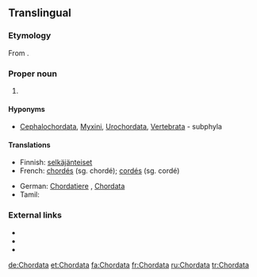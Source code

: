 ==Translingual==

===Etymology===
From {{etyl|la|mul}} {{term|chorda||cord, string|lang=la}}.

===Proper noun===
{{taxoninfl}}

# {{taxon|phylum|superphylum|Deuterostomia|[[animal]]s having a [[notochord]] at some [[stage]] of their [[development]]}}

====Hyponyms====
* {{sense|phylum}} [[Cephalochordata]], [[Myxini]], [[Urochordata]], [[Vertebrata]]&nbsp;- subphyla

====Translations====
{{trans-top|a taxonomic phylum, within superphylum Deuterostomia}}
* Finnish: [[selkäjänteiset]]
* French: [[chordés]] {{m-p}}  (sg. chordé); [[cordés]] {{m-p}}  (sg. cordé)
{{trans-mid}}
* German: [[Chordatiere]] {{f-p}}, [[Chordata]] {{n-p}}
* Tamil: {{t-|ta|முதுகுநாணிகள்|tr=mutukunaanikal|sc=Taml}}
{{trans-bottom}}

===External links===
* {{pedia}}
* {{specieslite}}
* {{commonslite|Category:Chordata}}
[[de:Chordata]]
[[et:Chordata]]
[[fa:Chordata]]
[[fr:Chordata]]
[[ru:Chordata]]
[[tr:Chordata]]